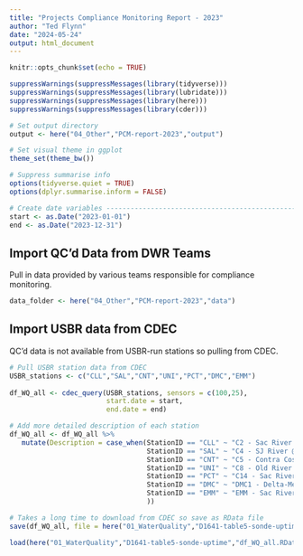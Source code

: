 ```yaml
---
title: "Projects Compliance Monitoring Report - 2023"
author: "Ted Flynn"
date: "2024-05-24"
output: html_document
---
```



```r
knitr::opts_chunk$set(echo = TRUE)

suppressWarnings(suppressMessages(library(tidyverse)))
suppressWarnings(suppressMessages(library(lubridate)))
suppressWarnings(suppressMessages(library(here)))
suppressWarnings(suppressMessages(library(cder)))

# Set output directory 
output <- here("04_Other","PCM-report-2023","output")

# Set visual theme in ggplot
theme_set(theme_bw())

# Suppress summarise info
options(tidyverse.quiet = TRUE)
options(dplyr.summarise.inform = FALSE)

# Create date variables --------------------------------------------------------
start <- as.Date("2023-01-01")
end <- as.Date("2023-12-31")

```

## Import QC'd Data from DWR Teams
Pull in data provided by various teams responsible for compliance monitoring. 
```r
data_folder <- here("04_Other","PCM-report-2023","data")


```



## Import USBR data from CDEC
QC'd data is not available from USBR-run stations so pulling from CDEC.

```r
# Pull USBR station data from CDEC
USBR_stations <- c("CLL","SAL","CNT","UNI","PCT","DMC","EMM")
 
df_WQ_all <- cdec_query(USBR_stations, sensors = c(100,25),
                        start.date = start,
                        end.date = end)

# Add more detailed description of each station
df_WQ_all <- df_WQ_all %>% 
   mutate(Description = case_when(StationID == "CLL" ~ "C2 - Sac River @ Collinsville",
                                  StationID == "SAL" ~ "C4 - SJ River @ San Andreas Landing",
                                  StationID == "CNT" ~ "C5 - Contra Costa Canal @ Pumping Plant 1",
                                  StationID == "UNI" ~ "C8 - Old River near Middle River",
                                  StationID == "PCT" ~ "C14 - Sac River @ Port Chicago",
                                  StationID == "DMC" ~ "DMC1 - Delta-Mendota Canal @ Tracy Pumping Plant",
                                  StationID == "EMM" ~ "EMM - Sac River @ Emmaton"
                                  ))

# Takes a long time to download from CDEC so save as RData file
save(df_WQ_all, file = here("01_WaterQuality","D1641-table5-sonde-uptime","df_WQ_all.RData"))

load(here("01_WaterQuality","D1641-table5-sonde-uptime","df_WQ_all.RData"))

```

